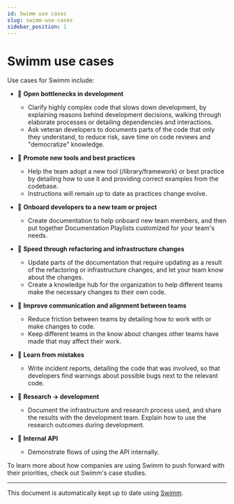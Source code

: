 ```yaml
---
id: Swimm use cases
slug: swimm-use-cases
sidebar_position: 1
---
```



# Swimm use cases

Use cases for Swimm include:

- :ocean: **Open bottlenecks in development**

  - Clarify highly complex code that slows down development, by explaining reasons behind development decisions, walking through elaborate processes or detailing dependencies and interactions.
  - Ask veteran developers to documents parts of the code that only they understand, to reduce risk, save time on code reviews and "democratize" knowledge.

- :ocean: **Promote new tools and best practices**

  - Help the team adopt a new tool (/library/framework) or best practice by detailing how to use it and providing correct examples from the codebase.
  - Instructions will remain up to date as practices change evolve.

- :ocean: **Onboard developers to a new team or project**

  - Create documentation to help onboard new team members, and then put together <Link to="https://swimm.io/blog/documentation-playlists/">Documentation Playlists</Link> customized for your team's needs.

- :ocean: **Speed through refactoring and infrastructure changes**

  - Update parts of the documentation that require updating as a result of the refactoring or infrastructure changes, and let your team know about the changes.
  - Create a knowledge hub for the organization to help different teams make the necessary changes to their own code.

- :ocean: **Improve communication and alignment between teams**

  - Reduce friction between teams by detailing how to work with or make changes to code.
  - Keep different teams in the know about changes other teams have made that may affect their work.

- :ocean: **Learn from mistakes**

  - Write incident reports, detailing the code that was involved, so that developers find warnings about possible bugs next to the relevant code.

- :ocean: **Research → development**

  - Document the infrastructure and research process used, and share the results with the development team. Explain how to use the research outcomes during development.

- :ocean: **Internal API**

  - Demonstrate flows of using the API internally.

To learn more about how companies are using Swimm to push forward with their priorities, check out <Link to="https://swimm.io/case-studies/">Swimm's case studies</Link>.

---

This document is automatically kept up to date using [Swimm](https://swimm.io).
